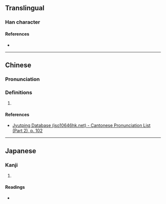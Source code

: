 {{character info}}
==Translingual==

===Han character===
{{Han char|rn=130|rad=肉|as=09|sn=13|four=|canj=BFQB|ids=⿰月帣}}

====References====
* {{Han ref|kx=0335.151|dkj=09025|hdz=32099.010|uh=5E50|ud=24144}}

----

==Chinese==
{{zh-forms}}

===Pronunciation===
{{zh-pron
|m=téng,jǐng
|m-s=
|dg=
|c=tang4
|c-t=
|g=
|h=pfs=
|j=
|mb=
|md=
|mn=
|mn-t=
|w=
|x=
|mc=y
|oc=y
|cat=n
}}

===Definitions===
{{head|zh|Han character}}

# {{rfdef|zh}}

====References====
* [http://www.iso10646hk.net/jp/document/download.jsp Jyutping Database (iso10646hk.net) - Cantonese Pronunciation List (Part 2), p. 102]

----

==Japanese==

===Kanji===
{{ja-kanji|grade=|rs=肉09}}

# {{rfdef|ja|sort=肉09}}

====Readings====
* {{ja-readings|on=とう,どう|kun=においぶくろ,ふくろ}}